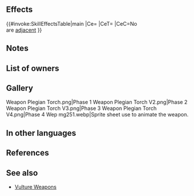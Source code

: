 {{Weapon Infobox
|tagid=SID_ペレジアの燭台
|weaponName=Plegian Torch
|weaponType=Green Tome
|might=8
|range=2
|effect=If unit is not adjacent to an ally, inflicts penalty on foe's Atk/Res during combat = 5 + any current penalty on each of those stats. (Example: if foe has -7 penalty to Atk, inflicts Atk-12, for a net penalty of Atk-19 during combat.) Calculates each stat penalty independently.
|cost=200
|exclusive=0
|statModifiers=0,8,0,0,0
|required=Elwind
|next=
|promotionRarity=5
|promotionTier=1
|intID=2403
|sort=89000
|value=11
|timingID=1
|abilityID=255
|limit1ID=19
|properties=
}}
==Effects==
{{#invoke:SkillEffectsTable|main
|Ce={{Eft|Temporary Debuffs|Atk/Res|5 + {{SEt|penalties}}<br>on {{Tgt|Foe}}'s Atk/Res}}
|CeT={{Tgt|Foe}}
|CeC=No {{Tgt|Allies}}<br>are [[adjacent]]
}}
==Notes==
{{TemporaryDebufffromPenalty}}

==List of owners==
{{Skill Hero List}}
==Gallery==
<gallery>
Weapon Plegian Torch.png|Phase 1
Weapon Plegian Torch V2.png|Phase 2
Weapon Plegian Torch V3.png|Phase 3
Weapon Plegian Torch V4.png|Phase 4
Wep mg251.webp|Sprite sheet use to animate the weapon.
</gallery>
==In other languages==
{{OtherLanguages
|japanese=ペレジアの燭台
|german=Plegia-Fackel
|spanishEU=Cirio plegiano
|spanishLA=Cirio plegiano
|french=Torche Plegia
|italian=Torcia plegiana
|chineseTW=佩萊吉亞的燭台
|portuguese=Tocha plegiana
}}
==References==
<references/>
==See also==
{{See also skills|cond=Description LIKE '%inflicts penalty on foe_s%/%any current penalty on each of those stats%' AND WikiName NOT LIKE '%vulture%'|columns=3}}
* [[Skill families#Vulture|Vulture Weapons]]
{{Weapons Navbox}}